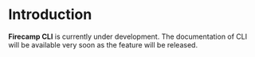 # Introduction

**Firecamp CLI** is currently under development. The documentation of CLI will be available very soon as the feature will be released.